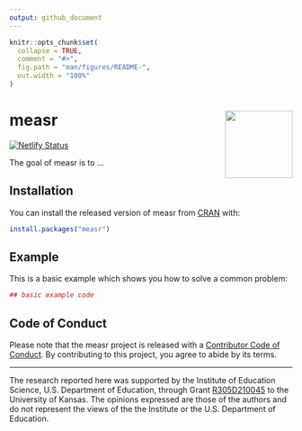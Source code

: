 ```yaml
---
output: github_document
---
```


<!-- README.md is generated from README.Rmd. Please edit that file -->

```r
knitr::opts_chunk$set(
  collapse = TRUE,
  comment = "#>",
  fig.path = "man/figures/README-",
  out.width = "100%"
)
```

# measr <img src="man/figures/logo.png" align = "right" width="120"/>

<!-- badges: start -->
[![Netlify Status](https://api.netlify.com/api/v1/badges/b82caf01-0611-4f8b-bbca-5b89b5a80791/deploy-status)](https://app.netlify.com/sites/measr/deploys)
<!-- badges: end -->

The goal of measr is to ...

## Installation

You can install the released version of measr from [CRAN](https://CRAN.R-project.org) with:

``` r
install.packages("measr")
```

## Example

This is a basic example which shows you how to solve a common problem:

```r
## basic example code
```

## Code of Conduct
  
Please note that the measr project is released with a [Contributor Code of Conduct](https://measr.info/CODE_OF_CONDUCT.html). By contributing to this project, you agree to abide by its terms.

---

The research reported here was supported by the Institute of Education Science, U.S. Department of Education, through Grant [R305D210045](https://ies.ed.gov/funding/grantsearch/details.asp?ID=4546) to the University of Kansas. The opinions expressed are those of the authors and do not represent the views of the the Institute or the U.S. Department of Education.
